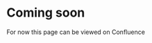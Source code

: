 

# Coming soon 

For now this page can be viewed on <Link href="https://nidigitalsolutions.jira.com/wiki/spaces/NPP/pages/2295235038/Breakpoints+-+Web+Documentation">Confluence</Link>